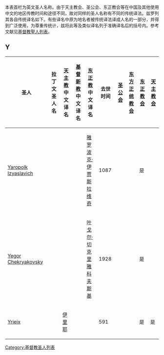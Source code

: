 {{unreferenced|time=2011-04-21T04:47:20+00:00}}
本表首栏为英文圣人名称。由于天主教会、圣公会、东正教会等在中国及其他使用中文的地区传教时间和途径不同，故对同样的圣人名称有不同的传统译法。兹罗列其各自传统译名如下。有些译名中原为地名者被传统译法译成人名的一部分，并得到广泛使用，为尊重传统计，兹将此等及类似译名列于准确译名后的括号内。参考文献见[[基督教聖人列表|基督教聖人列表]]。

{{pageTOC|基督教聖人列表}}


== Y ==
{| class="wikitable sortable" width="100%"
|-
! width=200 |圣人 
! width=100 |拉丁文圣人名<br />
! width=100 |[[天主教|天主教]]<br />中文译名<br />
! width=100 |[[基督新教|基督新教]]<br />中文译名<br />
! width=100 |[[东正教|东正教]]<br />中文译名<br />
! width=75 |去世时间<br />
! width=60 |[[圣公会|圣公会]]<br />
! width=60 |[[东方正统教会|东方正统教会]]<br />
! width=60 |[[东正教会|东正教会]]<br />
! width=60 |[[天主教会|天主教会]]<br />
|-
|[[Yaropolk_Izyaslavich|Yaropolk Izyaslavich]]|| || || ||[[雅罗波克·伊贾斯拉维奇|雅罗波克·伊贾斯拉维奇]]||1087|| || ||是|| 
|-
|[[Yegor_Chekryakovsky|Yegor Chekryakovsky]]|| || || ||[[叶戈尔·切克里雅科夫斯基|叶戈尔·切克里雅科夫斯基]]||1928|| || ||是|| 
|-
|[[Aredius|Yrieix]]|| ||[[亚莱狄|伊里耶]]|| || ||591|| || ||是||是
|}


[[Category:基督教圣人列表|Category:基督教圣人列表]]